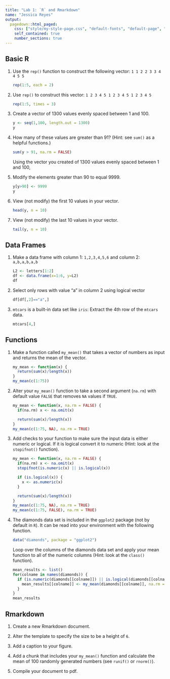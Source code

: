 ```yaml
---
title: "Lab 1: `R` and Rmarkdown"
name: "Jessica Reyes"
output:
  pagedown::html_paged:
    css: ["style/my-style-page.css", "default-fonts", "default-page", "default"]
    self_contained: true
    number_sections: true
---
```


## Basic R

1.  Use the `rep()` function to construct the following vector: `1 1 2 2 3 3 4 4 5 5`

    ```r
    rep(1:5, each = 2)
    ```

2.  Use `rep()` to construct this vector: `1 2 3 4 5 1 2 3 4 5 1 2 3 4 5`

    ```r
    rep(1:5, times = 3)
    ```

3.  Create a vector of 1300 values evenly spaced between 1 and 100.

    ```r
    y <- seq(1,100, length.out = 1300)
    y
    ```

4.  How many of these values are greater than 91? (Hint: see `sum()` as a helpful functions.)

    ```r
    sum(y > 91, na.rm = FALSE)
    ```

    Using the vector you created of 1300 values evenly spaced between 1 and 100,

5.  Modify the elements greater than 90 to equal 9999.

    ```r
    y[y>90] <- 9999
    y
    ```

6.  View (not modify) the first 10 values in your vector.

    ```r
    head(y, n = 10)
    ```

7.  View (not modify) the last 10 values in your vector.

    ```r
    tail(y, n = 10)
    ```

## Data Frames

1.  Make a data frame with column 1: `1,2,3,4,5,6` and column 2: `a,b,a,b,a,b`

    ```r
    L2 <- letters[1:2]
    df <- data.frame(x=1:6, y=L2)
    df
    ```

2.  Select only rows with value "a" in column 2 using logical vector

    ```r
    df[df[,2]=="a",]
    ```

3.  `mtcars` is a built-in data set like `iris`: Extract the 4th row of the `mtcars` data.

    ```r
    mtcars[4,]
    ```

## Functions

1.  Make a function called `my_mean()` that takes a vector of numbers as input and returns the mean of the vector.

    ```r
    my_mean <- function(x) {
      return(sum(x)/length(x))
    }
    my_mean(c(1:75))
    ```

2.  Alter your `my_mean()` function to take a second argument (`na.rm`) with default value `FALSE` that removes `NA` values if `TRUE`.

    ```r
    my_mean <- function(x, na.rm = FALSE) {
      if(na.rm) x <- na.omit(x)

      return(sum(x)/length(x))
    }
    my_mean(c(1:75, NA), na.rm = TRUE)
    ```

3.  Add checks to your function to make sure the input data is either numeric or logical. If it is logical convert it to numeric (Hint: look at the `stopifnot()` function).

    ```r
    my_mean <- function(x, na.rm = FALSE) {
      if(na.rm) x <- na.omit(x)
      stopifnot(is.numeric(x) || is.logical(x))
      
      if (is.logical(x)) {
        x <- as.numeric(x)
      }

      return(sum(x)/length(x))
    }
    my_mean(c(1:75, NA), na.rm = TRUE)
    my_mean(c(1:75, FALSE), na.rm = TRUE)
    ```

4.  The diamonds data set is included in the `ggplot2` package (not by default in `R`). It can be read into your environment with the following function.

    ```r
    data("diamonds", package = "ggplot2")
    ```

    Loop over the columns of the diamonds data set and apply your mean function to all of the numeric columns (Hint: look at the `class()` function).

    ```r
    mean_results <- list()
    for(colname in names(diamonds)) {
      if (is.numeric(diamonds[[colname]]) || is.logical(diamonds[[colname]])) {
        mean_results[[colname]] <- my_mean(diamonds[[colname]], na.rm = TRUE)
      }
    }
    mean_results
    ```

## Rmarkdown

1.  Create a new Rmarkdown document.

2.  Alter the template to specify the size to be a height of `6`.

3.  Add a caption to your figure.

4.  Add a chunk that includes your `my_mean()` function and calculate the mean of $100$ randomly generated numbers (see `runif()` or `rnorm()`).

5.  Compile your document to pdf.
